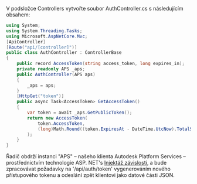 V podsložce Controllers vytvořte soubor AuthController.cs s následujícím obsahem:

```csharp title="Controllers/AuthController.cs"
using System;
using System.Threading.Tasks;
using Microsoft.AspNetCore.Mvc;
[ApiController]
[Route("api/[controller]")]
public class AuthController : ControllerBase
{
    public record AccessToken(string access_token, long expires_in);
    private readonly APS _aps;
    public AuthController(APS aps)
    {
        _aps = aps;
    }
    [HttpGet("token")]
    public async Task<AccessToken> GetAccessToken()
    {
        var token = await _aps.GetPublicToken();
        return new AccessToken(
            token.AccessToken,
            (long)Math.Round((token.ExpiresAt - DateTime.UtcNow).TotalSeconds)
        );
    }
}
```

Řadič obdrží instanci "APS" – našeho klienta Autodesk Platform Services – prostřednictvím technologie ASP. NET's
[Injektáž závislostí](https://docs.microsoft.com/en-us/aspnet/core/fundamentals/dependency-injection?view=aspnetcore-6.0),
a bude zpracovávat požadavky na '/api/auth/token' vygenerováním nového přístupového tokenu
a odeslání zpět klientovi jako datové části JSON.